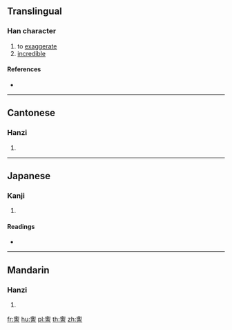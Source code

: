 {{character info/new}}
{{also|讏}}
==Translingual==

===Han character===
{{Han char|rn=149|rad=言|as=16|sn=23|four=21601|canj=HNYMR}}

# to [[exaggerate]]
# [[incredible]]

====References====
* {{Han ref|kx=1186.071|hdz=64030.040|uh=8B86|ud=35718|bh=F759|bd=63321}}

----

==Cantonese==

===Hanzi===
{{yue-hanzi|jyut=wai6|y=wai6}}

# {{defn|lang=yue|sort=言16}}

----

==Japanese==

===Kanji===
{{ja-kanji|grade=|rs=言16}}

# {{defn|lang=ja|sort=言16}}

====Readings====
* {{ja-readings|on=[[えい]] (ei), [[え]] (e)|kun=[[ねごと]] (negoto)|nanori=}}

----

==Mandarin==

===Hanzi===
{{cmn-hanzi|pin=[[wèi]] ([[wei4]])|wg=wei<sup>4</sup>}}

# {{defn|lang=cmn|sort=言16}}

[[fr:讆]]
[[hu:讆]]
[[pl:讆]]
[[th:讆]]
[[zh:讆]]